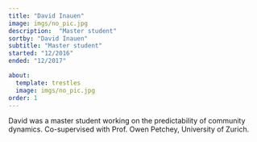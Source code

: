 ```yaml
---
title: "David Inauen"
image: imgs/no_pic.jpg
description:  "Master student"
sortby: "David Inauen"
subtitle: "Master student"
started: "12/2016"
ended: "12/2017"

about:
  template: trestles
  image: imgs/no_pic.jpg
order: 1
---
```


David was a master student working on the predictability of community dynamics. Co-supervised with Prof. Owen Petchey, University of Zurich.